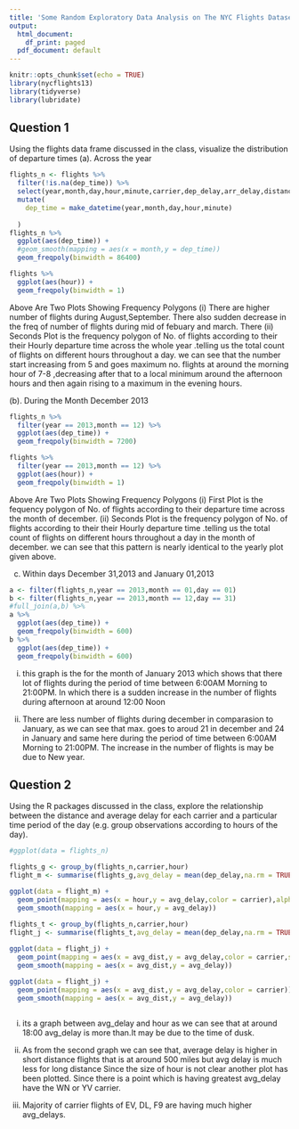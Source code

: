 ---
title: 'Some Random Exploratory Data Analysis on The NYC Flights Dataset'
output:
  html_document:
    df_print: paged
  pdf_document: default
---

```{r setup, include=FALSE}
knitr::opts_chunk$set(echo = TRUE)
library(nycflights13)
library(tidyverse)
library(lubridate)
```


## Question 1 
Using the flights data frame discussed in the class, visualize the
distribution of departure times
(a). Across the year

```{r q1a}

flights_n <- flights %>%
  filter(!is.na(dep_time)) %>%
  select(year,month,day,hour,minute,carrier,dep_delay,arr_delay,distance) %>%
  mutate(
    dep_time = make_datetime(year,month,day,hour,minute)
    
  )
flights_n %>%
  ggplot(aes(dep_time)) +
  #geom_smooth(mapping = aes(x = month,y = dep_time))
  geom_freqpoly(binwidth = 86400)

flights %>%
  ggplot(aes(hour)) + 
  geom_freqpoly(binwidth = 1)
```
Above Are Two Plots Showing Frequency Polygons
(i) There are higher number of flights during August,September. There also sudden decrease in the freq of number of flights during mid of febuary and march. There
(ii) Seconds Plot is the frequency polygon of No. of flights according to their their Hourly departure time across the whole year .telling us the total count of flights on  different hours throughout a day. we can see that the number start increasing from 5 and goes maximum no. flights at around the morning hour of 7-8 ,decreasing after that to a local minimum around the afternoon hours and then again rising to a maximum in the evening hours. 




(b). During the Month December 2013

```{r q1b}
flights_n %>%
  filter(year == 2013,month == 12) %>%
  ggplot(aes(dep_time)) + 
  geom_freqpoly(binwidth = 7200)

flights %>%
  filter(year == 2013,month == 12) %>%
  ggplot(aes(hour)) + 
  geom_freqpoly(binwidth = 1)

```
Above Are Two Plots Showing Frequency Polygons
(i) First Plot is the fequency polygon of No. of flights according to their departure time across the month of december.
(ii) Seconds Plot is the frequency polygon of No. of flights according to their their Hourly departure time .telling us the total count of flights on  different hours throughout a day in the month of december. we can see that this pattern is nearly identical to the yearly plot given above.


(c) Within days December 31,2013 and January 01,2013
```{r q1c}
a <- filter(flights_n,year == 2013,month == 01,day == 01) 
b <- filter(flights_n,year == 2013,month == 12,day == 31) 
#full_join(a,b) %>%
a %>%
  ggplot(aes(dep_time)) + 
  geom_freqpoly(binwidth = 600)
b %>%
  ggplot(aes(dep_time)) + 
  geom_freqpoly(binwidth = 600)


```

(i) this graph is the for the month of January 2013 which shows that there lot of flights during the period of time between 6:00AM Morning to 21:00PM. In which there is a sudden increase in the number of flights during afternoon at around 12:00 Noon

(ii) There are less number of flights during december in comparasion to January, as we can see that max. goes to aroud 21 in december and 24 in January and same here  during the period of time between 6:00AM Morning to 21:00PM. The increase in the number of flights is may be due to New year.

## Question 2
Using the R packages discussed in the class, explore the relationship
between the distance and average delay for each carrier and a particular time
period of the day (e.g. group observations according to hours of the day).

```{r q2}
#ggplot(data = flights_n)

flights_g <- group_by(flights_n,carrier,hour)
flight_m <- summarise(flights_g,avg_delay = mean(dep_delay,na.rm = TRUE) + mean(arr_delay,na.rm = TRUE))

ggplot(data = flight_m) + 
  geom_point(mapping = aes(x = hour,y = avg_delay,color = carrier),alpha = 2/3) + 
  geom_smooth(mapping = aes(x = hour,y = avg_delay))

flights_t <- group_by(flights_n,carrier,hour)
flight_j <- summarise(flights_t,avg_delay = mean(dep_delay,na.rm = TRUE) + mean(arr_delay,na.rm = TRUE),avg_dist = mean(distance,na.rm = TRUE))
  
ggplot(data = flight_j) + 
  geom_point(mapping = aes(x = avg_dist,y = avg_delay,color = carrier,size = hour)) + 
  geom_smooth(mapping = aes(x = avg_dist,y = avg_delay))

ggplot(data = flight_j) + 
  geom_point(mapping = aes(x = avg_dist,y = avg_delay,color = carrier)) + 
  geom_smooth(mapping = aes(x = avg_dist,y = avg_delay))



```
(i) its a graph between avg_delay and hour as we can see that at around 18:00 avg_delay is more than.It may be due to the time of dusk.

(ii) As from the second graph we can see that, average delay is higher in short distance flights that is at around 500 miles but avg delay is much less for long distance Since the size of hour is not clear another plot has been plotted. Since there is a point which is having greatest avg_delay have the WN or YV carrier.

(iii) Majority of carrier flights of EV, DL, F9 are having much higher avg_delays.



